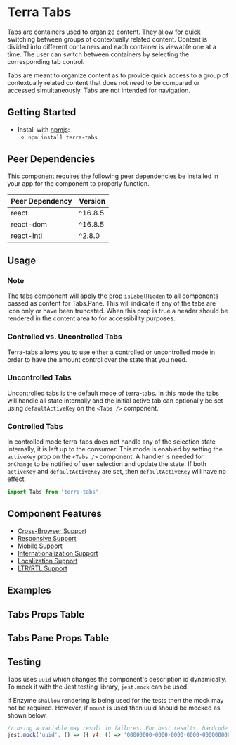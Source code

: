 


<Badge />

# Terra Tabs

Tabs are containers used to organize content. They allow for quick switching between groups of contextually related content. Content is divided into different containers and each container is viewable one at a time. The user can switch between containers by selecting the corresponding tab control.

Tabs are meant to organize content as to provide quick access to a group of contextually related content that does not need to be compared or accessed simultaneously. Tabs are not intended for navigation.

## Getting Started

- Install with [npmjs](https://www.npmjs.com):
  - `npm install terra-tabs`

<!-- AUTO-GENERATED-CONTENT:START Peer Dependencies -->
## Peer Dependencies

This component requires the following peer dependencies be installed in your app for the component to properly function.

| Peer Dependency | Version |
|-|-|
| react | ^16.8.5 |
| react-dom | ^16.8.5 |
| react-intl | ^2.8.0 |

<!-- AUTO-GENERATED-CONTENT:END -->

## Usage

### Note
The tabs component will apply the prop `isLabelHidden` to all components passed as content for Tabs.Pane. This will indicate if any of the tabs are icon only or have been truncated. When this prop is true a header should be rendered in the content area to for accessibility purposes.

### Controlled vs. Uncontrolled Tabs

Terra-tabs allows you to use either a controlled or uncontrolled mode in order to have the amount control over the state that you need.

### Uncontrolled Tabs

Uncontrolled tabs is the default mode of terra-tabs. In this mode the tabs will handle all state internally and the initial active tab can optionally be set using `defaultActiveKey` on the `<Tabs />` component.

### Controlled Tabs

In controlled mode terra-tabs does not handle any of the selection state internally, it is left up to the consumer. This mode is enabled by setting the `activeKey` prop on the `<Tabs />` component. A handler is needed for `onChange` to be notified of user selection and update the state. If both `activeKey` and `defaultActiveKey` are set, then `defaultActiveKey` will have no effect.

```jsx
import Tabs from 'terra-tabs';
```

## Component Features

 * [Cross-Browser Support](https://engineering.cerner.com/terra-ui/about/terra-ui/component-standards#cross-browser-support)
 * [Responsive Support](https://engineering.cerner.com/terra-ui/about/terra-ui/component-standards#responsive-support)
 * [Mobile Support](https://engineering.cerner.com/terra-ui/about/terra-ui/component-standards#mobile-support)
 * [Internationalization Support](https://engineering.cerner.com/terra-ui/about/terra-ui/component-standards#internationalization-i18n)
 * [Localization Support](https://engineering.cerner.com/terra-ui/about/terra-ui/component-standards#internationalization-i18n)
 * [LTR/RTL Support](https://engineering.cerner.com/terra-ui/about/terra-ui/component-standards#ltr--rtl)

## Examples
<TabsTemplate title='Compact' />
<TabsTemplateExpanded title='Expanded' />
<IconOnlyTabs title='Icon Only' />
<IconsInMenuTabs title='Will Display Icons in Menu When Collapsed' />
<TabsWithFilledContent title='Fill Parent Container' />
<ResponsiveTabsVariant title='Toggle responsiveTo Variants' />
<WorkspaceTabs title='Workspace Example' />

## Tabs Props Table 
<TabsPropsTable />

## Tabs Pane Props Table 
<PanePropsTable />

## Testing

Tabs uses `uuid` which changes the component's description id dynamically. To mock it with the Jest testing library, `jest.mock` can be used.

If Enzyme `shallow` rendering is being used for the tests then the mock may not be required. However, if `mount` is used then uuid should be mocked as shown below.

```js
// using a variable may result in failures. For best results, hardcode the mock return value.
jest.mock('uuid', () => ({ v4: () => '00000000-0000-0000-0000-000000000000' }));

```